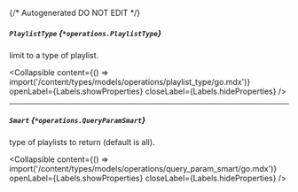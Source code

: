 {/* Autogenerated DO NOT EDIT  */}

##### `PlaylistType` *{`*operations.PlaylistType`}*
limit to a type of playlist.

<Collapsible content={() => import('/content/types/models/operations/playlist_type/go.mdx')} openLabel={Labels.showProperties} closeLabel={Labels.hideProperties} />


---
##### `Smart` *{`*operations.QueryParamSmart`}*
type of playlists to return (default is all).

<Collapsible content={() => import('/content/types/models/operations/query_param_smart/go.mdx')} openLabel={Labels.showProperties} closeLabel={Labels.hideProperties} />



